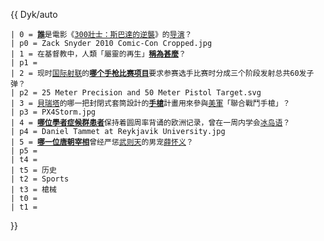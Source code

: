 {{ Dyk/auto
 | 0 = '''[[查克·史奈德|誰]]'''是電影《[[300壯士：斯巴達的逆襲]]》的[[导演]]？
 | p0 = Zack Snyder 2010 Comic-Con Cropped.jpg
 | 1 = 在基督教中，人類「屬靈的再生」'''[[重生_(基督教)|稱為甚麼]]'''？
 | p1 = 
 | 2 = 现时[[国际射联]]的'''[[25米标准手枪|哪个手枪比赛项目]]'''要求参赛选手比赛时分成三个阶段发射总共60发子弹？
 | p2 = 25 Meter Precision and 50 Meter Pistol Target.svg
 | 3 = [[貝瑞塔]]的哪一把封閉式套筒設計的'''[[貝瑞塔Px4 Storm‎‎|手槍]]'''計畫用來參與[[美国军事|美軍]]「聯合戰鬥手槍」？
 | p3 = PX4Storm.jpg
 | 4 = '''[[丹尼尔·谭米特|哪位學者症候群患者]]'''保持着圆周率背诵的欧洲记录，曾在一周内学会[[冰岛语]]？
 | p4 = Daniel Tammet at Reykjavik University.jpg
 | 5 = '''[[蘇良嗣|哪一位唐朝宰相]]'''曾经严惩[[武则天]]的男宠[[薛怀义]]？
 | p5 = 
 | t4 = 
 | t5 = 历史
 | t2 = Sports
 | t3 = 槍械
 | t0 = 
 | t1 = 
}}